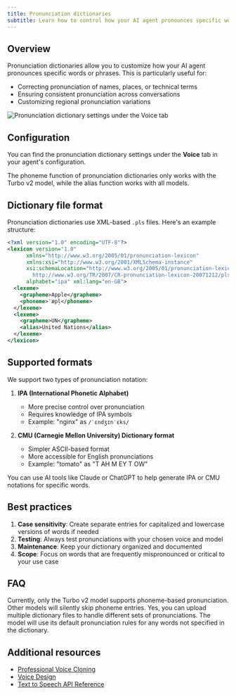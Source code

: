 ```yaml
---
title: Pronunciation dictionaries
subtitle: Learn how to control how your AI agent pronounces specific words and phrases.
---
```


## Overview

Pronunciation dictionaries allow you to customize how your AI agent pronounces specific words or phrases. This is particularly useful for:

- Correcting pronunciation of names, places, or technical terms
- Ensuring consistent pronunciation across conversations
- Customizing regional pronunciation variations

<Frame background="subtle">
  <img
    src="/assets/images/conversational-ai/pd-convai.png"
    alt="Pronunciation dictionary settings under the Voice tab"
  />
</Frame>

## Configuration

You can find the pronunciation dictionary settings under the **Voice** tab in your agent's configuration.

<Note>
  The phoneme function of pronunciation dictionaries only works with the Turbo v2 model, while the
  alias function works with all models.
</Note>

## Dictionary file format

Pronunciation dictionaries use XML-based `.pls` files. Here's an example structure:

```xml
<?xml version="1.0" encoding="UTF-8"?>
<lexicon version="1.0"
      xmlns="http://www.w3.org/2005/01/pronunciation-lexicon"
      xmlns:xsi="http://www.w3.org/2001/XMLSchema-instance"
      xsi:schemaLocation="http://www.w3.org/2005/01/pronunciation-lexicon
        http://www.w3.org/TR/2007/CR-pronunciation-lexicon-20071212/pls.xsd"
      alphabet="ipa" xml:lang="en-GB">
  <lexeme>
    <grapheme>Apple</grapheme>
    <phoneme>ˈæpl̩</phoneme>
  </lexeme>
  <lexeme>
    <grapheme>UN</grapheme>
    <alias>United Nations</alias>
  </lexeme>
</lexicon>
```

## Supported formats

We support two types of pronunciation notation:

1. **IPA (International Phonetic Alphabet)**

   - More precise control over pronunciation
   - Requires knowledge of IPA symbols
   - Example: "nginx" as `/ˈɛndʒɪnˈɛks/`

2. **CMU (Carnegie Mellon University) Dictionary format**
   - Simpler ASCII-based format
   - More accessible for English pronunciations
   - Example: "tomato" as "T AH M EY T OW"

<Tip>
  You can use AI tools like Claude or ChatGPT to help generate IPA or CMU notations for specific
  words.
</Tip>

## Best practices

1. **Case sensitivity**: Create separate entries for capitalized and lowercase versions of words if needed
2. **Testing**: Always test pronunciations with your chosen voice and model
3. **Maintenance**: Keep your dictionary organized and documented
4. **Scope**: Focus on words that are frequently mispronounced or critical to your use case

## FAQ

<AccordionGroup>
  <Accordion title="Which models support phoneme-based pronunciation?">
    Currently, only the Turbo v2 model supports phoneme-based pronunciation. Other models will
    silently skip phoneme entries.
  </Accordion>
  <Accordion title="Can I use multiple dictionaries?">
    Yes, you can upload multiple dictionary files to handle different sets of pronunciations.
  </Accordion>
  <Accordion title="What happens if a word isn't in the dictionary?">
    The model will use its default pronunciation rules for any words not specified in the
    dictionary.
  </Accordion>
</AccordionGroup>

## Additional resources

- [Professional Voice Cloning](/docs/voice-cloning/professional)
- [Voice Design](/docs/voice-design)
- [Text to Speech API Reference](/docs/api-reference/text-to-speech)
